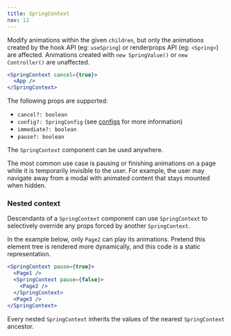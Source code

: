 ```yaml
---
title: SpringContext
nav: 12
---
```


Modify animations within the given `children`, but only the animations created
by the hook API (eg: `useSpring`) or renderprops API (eg: `<Spring>`) are affected.
Animations created with `new SpringValue()` or `new Controller()` are unaffected.

```jsx
<SpringContext cancel={true}>
  <App />
</SpringContext>
```

The following props are supported:

- `cancel?: boolean`
- `config?: SpringConfig` (see [configs](/react-spring/common/configs) for more information)
- `immediate?: boolean`
- `pause?: boolean`

The `SpringContext` component can be used anywhere.

The most common use case is pausing or finishing animations on a page while it
is temporarily invisible to the user. For example, the user may navigate away
from a modal with animated content that stays mounted when hidden.

### Nested context

Descendants of a `SpringContext` component can use `SpringContext` to selectively
override any props forced by another `SpringContext`.

In the example below, only `Page2` can play its animations. Pretend this element
tree is rendered more dynamically, and this code is a static representation.

```jsx
<SpringContext pause={true}>
  <Page1 />
  <SpringContext pause={false}>
    <Page2 />
  </SpringContext>
  <Page3 />
</SpringContext>
```

Every nested `SpringContext` inherits the values of the nearest `SpringContext`
ancestor.
